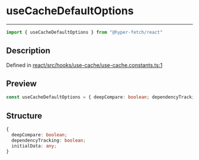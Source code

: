 

# useCacheDefaultOptions

<div class="api-docs__separator" data-reactroot="">

---

</div><div class="api-docs__import" data-reactroot="">

```ts
import { useCacheDefaultOptions } from "@hyper-fetch/react"
```

</div><div class="api-docs__section">

## Description

</div><div class="api-docs__description"><span class="api-docs__do-not-parse">



</span></div><p class="api-docs__definition">

Defined in [react/src/hooks/use-cache/use-cache.constants.ts:1](https://github.com/BetterTyped/hyper-fetch/blob/c3e2c45/packages/react/src/hooks/use-cache/use-cache.constants.ts#L1)

</p><div class="api-docs__section">

## Preview

</div><div class="api-docs__preview var">

```ts
const useCacheDefaultOptions = { deepCompare: boolean; dependencyTracking: boolean; initialData: any }
```

</div><div class="api-docs__section">

## Structure

</div><div class="api-docs__returns">

```ts
{
  deepCompare: boolean;
  dependencyTracking: boolean;
  initialData: any;
}
```

</div>